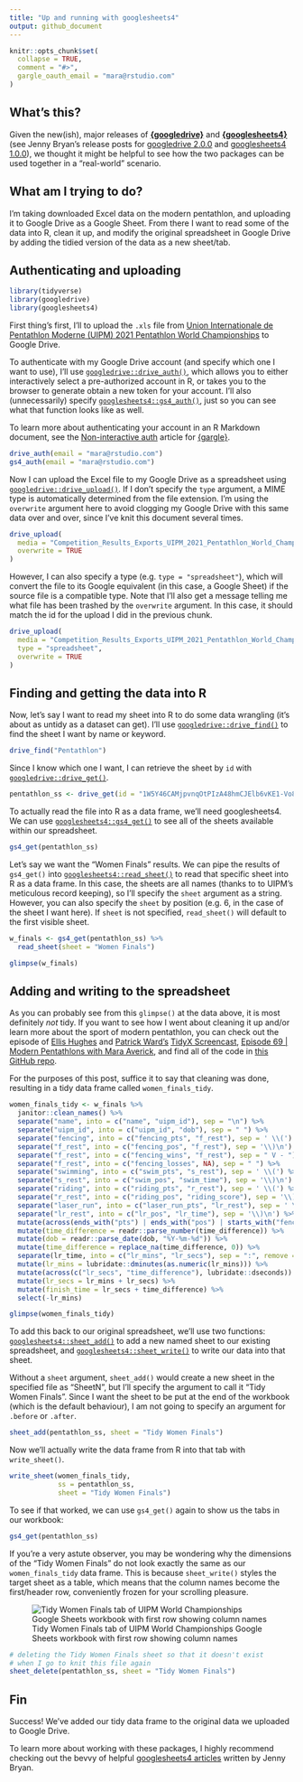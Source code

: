 ```yaml
---
title: "Up and running with googlesheets4"
output: github_document
---
```


```r
knitr::opts_chunk$set(
  collapse = TRUE,
  comment = "#>",
  gargle_oauth_email = "mara@rstudio.com"
)
```

## What's this?

Given the new(ish), major releases of [**{googledrive}**](https://googledrive.tidyverse.org/) and [**{googlesheets4}**](https://googlesheets4.tidyverse.org/) (see Jenny Bryan's release posts for [googledrive 2.0.0](https://www.tidyverse.org/blog/2021/07/googledrive-2-0-0/) and [googlesheets4 1.0.0](https://www.tidyverse.org/blog/2021/07/googlesheets4-1-0-0/)), we thought it might be helpful to see how the two packages can be used together in a "real-world" scenario.

## What am I trying to do?

I'm taking downloaded Excel data on the modern pentathlon, and uploading it to Google Drive as a Google Sheet. From there I want to read some of the data into R, clean it up, and modify the original spreadsheet in Google Drive by adding the tidied version of the data as a new sheet/tab.

## Authenticating and uploading

```r
library(tidyverse)
library(googledrive)
library(googlesheets4)
```

First thing's first, I'll to upload the `.xls` file from  [Union Internationale de Pentathlon Moderne (UIPM) 2021 Pentathlon World Championships](https://www.uipmworld.org/event/uipm-2021-pentathlon-world-championships) to Google Drive.

To authenticate with my Google Drive account (and specify which one I want to use), I'll use [`googledrive::drive_auth()`](https://googledrive.tidyverse.org/reference/drive_auth.html), which allows you to either interactively select a pre-authorized account in R, or takes you to the browser to generate obtain a new token for your account. I'll also (unnecessarily) specify [`googlesheets4::gs4_auth()`](https://googlesheets4.tidyverse.org/reference/gs4_auth.html), just so you can see what that function looks like as well. 

To learn more about authenticating your account in an R Markdown document, see the [Non-interactive auth](https://gargle.r-lib.org/articles/non-interactive-auth.html#sidebar-2-i-just-want-my-rmd-to-render) article for [{gargle}](https://gargle.r-lib.org/).

```r
drive_auth(email = "mara@rstudio.com")
gs4_auth(email = "mara@rstudio.com")
```

Now I can upload the Excel file to my Google Drive as a spreadsheet using [`googledrive::drive_upload()`](https://googledrive.tidyverse.org/reference/drive_upload.html). If I don't specify the `type` argument, a MIME type is automatically determined from the file extension. I'm using the `overwrite` argument here to avoid clogging my Google Drive with this same data over and over, since I've knit this document several times.

```r
drive_upload(
  media = "Competition_Results_Exports_UIPM_2021_Pentathlon_World_Championships.xls",
  overwrite = TRUE
)
```

However, I can also specify a type (e.g. `type = "spreadsheet"`), which will convert the file to its Google equivalent (in this case, a Google Sheet) if the source file is a compatible type. Note that I'll also get a message telling me what file has been trashed by the `overwrite` argument. In this case, it should match the id for the upload I did in the previous chunk.

```r
drive_upload(
  media = "Competition_Results_Exports_UIPM_2021_Pentathlon_World_Championships.xls",
  type = "spreadsheet",
  overwrite = TRUE
)
```

## Finding and getting the data into R

Now, let's say I want to read my sheet into R to do some data wrangling (it's about as untidy as a dataset can get). I'll use [`googledrive::drive_find()`](https://googledrive.tidyverse.org/reference/drive_find.html) to find the sheet I want by name or keyword.

```r
drive_find("Pentathlon")
```
Since I know which one I want, I can retrieve the sheet by `id` with [`googledrive::drive_get()`](https://googledrive.tidyverse.org/reference/drive_get.html).

```r
pentathlon_ss <- drive_get(id = "1W5Y46CAMjpvnqOtPIzA48hmCJElb6vKE1-Vo8v2jj_4")
```

To actually read the file into R as a data frame, we'll need googlesheets4. We can use [`googlesheets4::gs4_get()`](https://googlesheets4.tidyverse.org/reference/gs4_get.html) to see all of the sheets available within our spreadsheet. 

```r
gs4_get(pentathlon_ss)
```
Let's say we want the "Women Finals" results. We can pipe the results of `gs4_get()` into [`googlesheets4::read_sheet()`](https://googlesheets4.tidyverse.org/reference/range_read.html) to read that specific sheet into R as a data frame. In this case, the sheets are all names (thanks to to UIPM's meticulous record keeping), so I'll specify the `sheet` argument as a string. However, you can also specify the `sheet` by position (e.g. 6, in the case of the sheet I want here). If `sheet` is not specified, `read_sheet()` will default to the first visible sheet.

```r
w_finals <- gs4_get(pentathlon_ss) %>%
  read_sheet(sheet = "Women Finals")
```

```r
glimpse(w_finals)
```

## Adding and writing to the spreadsheet

As you can probably see from this `glimpse()` at the data above, it is most definitely _not_ tidy. If you want to see how I went about cleaning it up and/or learn more about the sport of modern pentathlon, you can check out the episode of [Ellis Hughes](https://twitter.com/ellis_hughes)
and [Patrick Ward’s](https://twitter.com/OSPpatrick) [TidyX Screencast](https://www.youtube.com/channel/UCP8l94xtoemCH_GxByvTuFQ),  [Episode 69 | Modern Pentathlons with Mara Averick](https://www.youtube.com/watch?v=1356s1-as4o), and find all of the code in [this GitHub repo](https://github.com/batpigandme/modern-pentathlon).

For the purposes of this post, suffice it to say that cleaning was done, resulting in a tidy data frame called `women_finals_tidy`.

```r
women_finals_tidy <- w_finals %>%
  janitor::clean_names() %>%
  separate("name", into = c("name", "uipm_id"), sep = "\n") %>%
  separate("uipm_id", into = c("uipm_id", "dob"), sep = " ") %>%
  separate("fencing", into = c("fencing_pts", "f_rest"), sep = ' \\(') %>%
  separate("f_rest", into = c("fencing_pos", "f_rest"), sep = '\\)\n') %>%
  separate("f_rest", into = c("fencing_wins", "f_rest"), sep = " V - ") %>%
  separate("f_rest", into = c("fencing_losses", NA), sep = " ") %>%
  separate("swimming", into = c("swim_pts", "s_rest"), sep = ' \\(') %>%
  separate("s_rest", into = c("swim_pos", "swim_time"), sep = '\\)\n') %>%
  separate("riding", into = c("riding_pts", "r_rest"), sep = ' \\(') %>%
  separate("r_rest", into = c("riding_pos", "riding_score"), sep = '\\)\n') %>%
  separate("laser_run", into = c("laser_run_pts", "lr_rest"), sep = ' \\(') %>%
  separate("lr_rest", into = c("lr_pos", "lr_time"), sep = '\\)\n') %>%
  mutate(across(ends_with("pts") | ends_with("pos") | starts_with("fencing") | starts_with("riding"), readr::parse_double)) %>%
  mutate(time_difference = readr::parse_number(time_difference)) %>%
  mutate(dob = readr::parse_date(dob, "%Y-%m-%d")) %>%
  mutate(time_difference = replace_na(time_difference, 0)) %>%
  separate(lr_time, into = c("lr_mins", "lr_secs"), sep = ":", remove = FALSE) %>%
  mutate(lr_mins = lubridate::dminutes(as.numeric(lr_mins))) %>%
  mutate(across(c("lr_secs", "time_difference"), lubridate::dseconds)) %>%
  mutate(lr_secs = lr_mins + lr_secs) %>%
  mutate(finish_time = lr_secs + time_difference) %>%
  select(-lr_mins)
```

```r
glimpse(women_finals_tidy)
```

To add this back to our original spreadsheet, we'll use two functions: [`googlesheets4::sheet_add()`](https://googlesheets4.tidyverse.org/reference/sheet_add.html) to add a new named sheet to our existing spreadsheet, and [`googlesheets4::sheet_write()`](https://googlesheets4.tidyverse.org/reference/sheet_write.html) to write our data into that sheet.

Without a `sheet` argument, `sheet_add()` would create a new sheet in the specified file as "SheetN", but I'll specify the argument to call it "Tidy Women Finals". Since I want the sheet to be put at the end of the workbook (which is the default behaviour), I am not going to specify an argument for `.before` or `.after`.

```r
sheet_add(pentathlon_ss, sheet = "Tidy Women Finals")
```

Now we'll actually write the data frame from R into that tab with `write_sheet()`.

```r
write_sheet(women_finals_tidy, 
            ss = pentathlon_ss, 
            sheet = "Tidy Women Finals")
```

To see if that worked, we can use `gs4_get()` again to show us the tabs in our workbook:

```r
gs4_get(pentathlon_ss)
```

If you're a very astute observer, you may be wondering why the dimensions of the "Tidy Women Finals" do not look exactly the same as our `women_finals_tidy` data frame. This is because `sheet_write()` styles the target sheet as a table, which means that the column names become the first/header row, conveniently frozen for your scrolling pleasure.

![Tidy Women Finals tab of UIPM World Championships Google Sheets workbook with first row showing column names](https://i.imgur.com/0X0Ame2.png)

```r
# deleting the Tidy Women Finals sheet so that it doesn't exist
# when I go to knit this file again
sheet_delete(pentathlon_ss, sheet = "Tidy Women Finals")
```

## Fin

Success! We've added our tidy data frame to the original data we uploaded to Google Drive.

To learn more about working with these packages, I highly recommend checking out the bevvy of helpful [googlesheets4 articles](https://googlesheets4.tidyverse.org/articles/index.html) written by Jenny Bryan.
